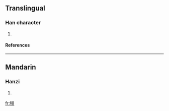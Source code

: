 ==Translingual==
===Han character===
{{Han char|rn=93|rad=牛|as=15|sn=19|four=2251<sub>6</sub>|canj=竹手女女女 (HQVVV)}}
# {{defn|Han|sort=牛15}}
====References====
{{Han ref|kx=0704.390|dkj=20197|dj=1117.240|hdz=31821.120|uh=72A3|ud=29347|bh=F271|bd=62065}}

----
==Mandarin==
===Hanzi===
{{cmn-hanzi|pin=[[liè]] ([[lie4]])|wg=lieh<sup>4</sup>}}
# {{defn|Mandarin}}

[[fr:犣]]